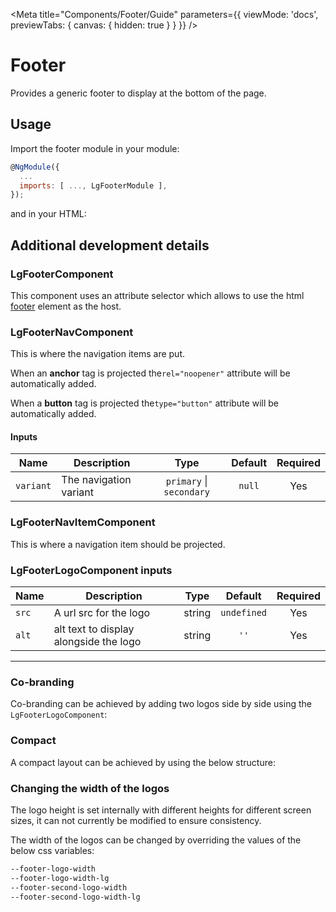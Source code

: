
<Meta title="Components/Footer/Guide" parameters={{ viewMode: 'docs', previewTabs: { canvas: { hidden: true } } }} />

# Footer

<p class="standfirst">Provides a generic footer to display at the bottom of the page.</p>

## Usage
Import the footer module in your module:

~~~js
@NgModule({
  ...
  imports: [ ..., LgFooterModule ],
});
~~~

and in your HTML:

<Source id="components-footer-examples--standard-footer"></Source>

## Additional development details

### LgFooterComponent
This component uses an attribute selector which allows to use the html <a href="https://developer.mozilla.org/en-US/docs/Web/HTML/Element/footer" target="_blank">footer</a> element as the host.

### LgFooterNavComponent
This is where the navigation items are put.

When an **anchor** tag is projected the`rel="noopener"` attribute will be automatically added.

When a **button** tag is projected the`type="button"` attribute will be automatically added.

#### Inputs
| Name | Description | Type | Default | Required |
|------|-------------|:----:|:-----:|:-----:|
|`variant` | The navigation variant | `primary` \| `secondary` | `null` | Yes |

### LgFooterNavItemComponent
This is where a navigation item should be projected.

### LgFooterLogoComponent inputs
| Name | Description | Type | Default | Required |
|------|-------------|:----:|:-----:|:-----:|
|`src` | A url src for the logo | string | `undefined` | Yes |
|`alt` | alt text to display alongside the logo | string | `''` | Yes |

---

### Co-branding
Co-branding can be achieved by adding two logos side by side using the `LgFooterLogoComponent`:

<Source id="components-footer-examples--co-branded-footer"></Source>

### Compact
A compact layout can be achieved by using the below structure:

<Source id="components-footer-examples--compact-footer"></Source>

### Changing the width of the logos
The logo height is set internally with different heights for different screen sizes, it can not currently be modified to ensure consistency.

The width of the logos can be changed by overriding the values of the below css variables:

~~~css
--footer-logo-width
--footer-logo-width-lg
--footer-second-logo-width
--footer-second-logo-width-lg
~~~

<Description markdown={feedback} />
